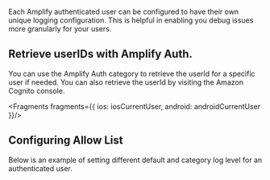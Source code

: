 Each Amplify authenticated user can be configured to have their own unique logging configuration. This is helpful in enabling you debug issues more granularly for your users.

## Retrieve userIDs with Amplify Auth.
You can use the Amplify Auth category to retrieve the userId for a specific user if needed. You can also retrieve the userId by visiting the Amazon Cognito console.


<Fragments
    fragments={{
        ios: iosCurrentUser,
        android: androidCurrentUser
    }}/>

## Configuring Allow List

Below is an example of setting different default and category log level for an authenticated user.


<BlockSwitcher>
    <Block name="With Configuration File">
        <Fragments fragments={{all: commonUserLogLevel}}/>
    </Block>
    <Block name="With Code">
        <Fragments
            fragments={{
                ios: iosUserLogLevel,
                android: androidUserLogLevel
            }}/>
    </Block>
</BlockSwitcher>